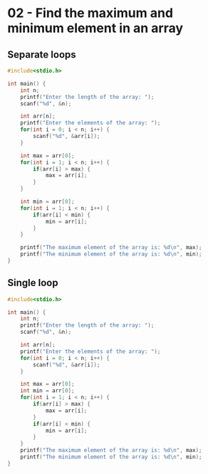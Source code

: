 # 02 - Find the maximum and minimum element in an array

## Separate loops

```c
#include<stdio.h>

int main() {
    int n;
    printf("Enter the length of the array: ");
    scanf("%d", &n);

    int arr[n];
    printf("Enter the elements of the array: ");
    for(int i = 0; i < n; i++) {
        scanf("%d", &arr[i]);
    }

    int max = arr[0];
    for(int i = 1; i < n; i++) {
        if(arr[i] > max) {
            max = arr[i];
        }
    }

    int min = arr[0];
    for(int i = 1; i < n; i++) {
        if(arr[i] < min) {
            min = arr[i];
        }
    }

    printf("The maximum element of the array is: %d\n", max);
    printf("The minimum element of the array is: %d\n", min);
}
```

## Single loop

```c
#include<stdio.h>

int main() {
    int n;
    printf("Enter the length of the array: ");
    scanf("%d", &n);

    int arr[n];
    printf("Enter the elements of the array: ");
    for(int i = 0; i < n; i++) {
        scanf("%d", &arr[i]);
    }

    int max = arr[0];
    int min = arr[0];
    for(int i = 1; i < n; i++) {
        if(arr[i] > max) {
            max = arr[i];
        }
        if(arr[i] < min) {
            min = arr[i];
        }
    }
    printf("The maximum element of the array is: %d\n", max);
    printf("The minimum element of the array is: %d\n", min);
}
```
